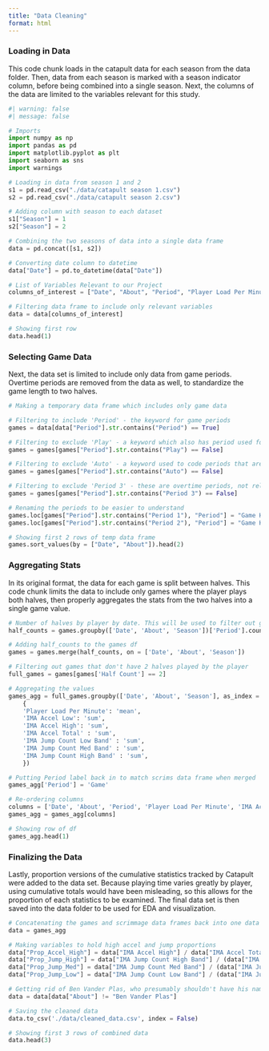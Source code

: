 ```yaml
---
title: "Data Cleaning"
format: html
---
```


### Loading in Data

This code chunk loads in the catapult data for each season from the data folder. Then, data from each season is marked with a season indicator column, before being combined into a single season. Next, the columns of the data are limited to the variables relevant for this study.

```python
#| warning: false
#| message: false

# Imports
import numpy as np
import pandas as pd
import matplotlib.pyplot as plt
import seaborn as sns
import warnings

# Loading in data from season 1 and 2
s1 = pd.read_csv("./data/catapult season 1.csv")
s2 = pd.read_csv("./data/catapult season 2.csv")

# Adding column with season to each dataset
s1["Season"] = 1
s2["Season"] = 2

# Combining the two seasons of data into a single data frame
data = pd.concat([s1, s2])

# Converting date column to datetime
data["Date"] = pd.to_datetime(data["Date"])

# List of Variables Relevant to our Project
columns_of_interest = ["Date", "About", "Period", "Player Load Per Minute", "IMA Accel Low", "IMA Accel High", "IMA Accel Total", "IMA Jump Count Low Band", "IMA Jump Count Med Band", "IMA Jump Count High Band", "Season"]

# Filtering data frame to include only relevant variables
data = data[columns_of_interest]

# Showing first row
data.head(1)
```

### Selecting Game Data

Next, the data set is limited to include only data from game periods. Overtime periods are removed from the data as well, to standardize the game length to two halves.

```python
# Making a temporary data frame which includes only game data

# Filtering to include 'Period' - the keyword for game periods
games = data[data["Period"].str.contains("Period") == True]

# Filtering to exclude 'Play' - a keyword which also has period used for scrimmages
games = games[games["Period"].str.contains("Play") == False]

# Filtering to exclude 'Auto' - a keyword used to code periods that are automatically coded
games = games[games["Period"].str.contains("Auto") == False]

# Filtering to exclude 'Period 3' - these are overtime periods, not relevant to work
games = games[games["Period"].str.contains("Period 3") == False]

# Renaming the periods to be easier to understand
games.loc[games["Period"].str.contains("Period 1"), "Period"] = "Game Half 1"
games.loc[games["Period"].str.contains("Period 2"), "Period"] = "Game Half 2"

# Showing first 2 rows of temp data frame
games.sort_values(by = ["Date", "About"]).head(2)
```

### Aggregating Stats

In its original format, the data for each game is split between halves. This code chunk limits the data to include only games where the player plays both halves, then properly aggregates the stats from the two halves into a single game value.

```python
# Number of halves by player by date. This will be used to filter out games where the player played only  1 half 
half_counts = games.groupby(['Date', 'About', 'Season'])['Period'].count().reset_index(name = 'Half Count')

# Adding half_counts to the games df
games = games.merge(half_counts, on = ['Date', 'About', 'Season'])

# Filtering out games that don't have 2 halves played by the player
full_games = games[games['Half Count'] == 2]

# Aggregating the values
games_agg = full_games.groupby(['Date', 'About', 'Season'], as_index = False).agg(
    {
    'Player Load Per Minute': 'mean',
    'IMA Accel Low': 'sum',
    'IMA Accel High': 'sum',
    'IMA Accel Total' : 'sum',
    'IMA Jump Count Low Band' : 'sum',
    'IMA Jump Count Med Band' : 'sum',
    'IMA Jump Count High Band' : 'sum',
    })

# Putting Period label back in to match scrims data frame when merged
games_agg['Period'] = 'Game'

# Re-ordering columns
columns = ['Date', 'About', 'Period', 'Player Load Per Minute', 'IMA Accel Low', 'IMA Accel High', 'IMA Accel Total', 'IMA Jump Count Low Band', 'IMA Jump Count Med Band', 'IMA Jump Count High Band', 'Season']
games_agg = games_agg[columns]

# Showing row of df
games_agg.head(1)
```

### Finalizing the Data 

Lastly, proportion versions of the cumulative statistics tracked by Catapult were added to the data set. Because playing time varies greatly by player, using cumulative totals would have been misleading, so this allows for the proportion of each statistics to be examined. The final data set is then saved into the data folder to be used for EDA and visualization.

```python
# Concatenating the games and scrimmage data frames back into one data frame
data = games_agg

# Making variables to hold high accel and jump proportions
data["Prop_Accel_High"] = data["IMA Accel High"] / data["IMA Accel Total"]
data["Prop_Jump_High"] = data["IMA Jump Count High Band"] / (data["IMA Jump Count High Band"] + data["IMA Jump Count Low Band"] + data["IMA Jump Count Med Band"])
data["Prop_Jump_Med"] = data["IMA Jump Count Med Band"] / (data["IMA Jump Count High Band"] + data["IMA Jump Count Low Band"] + data["IMA Jump Count Med Band"])
data["Prop_Jump_Low"] = data["IMA Jump Count Low Band"] / (data["IMA Jump Count High Band"] + data["IMA Jump Count Low Band"] + data["IMA Jump Count Med Band"])

# Getting rid of Ben Vander Plas, who presumably shouldn't have his name in the data
data = data[data["About"] != "Ben Vander Plas"]

# Saving the cleaned data
data.to_csv('./data/cleaned_data.csv', index = False)

# Showing first 3 rows of combined data
data.head(3)
```